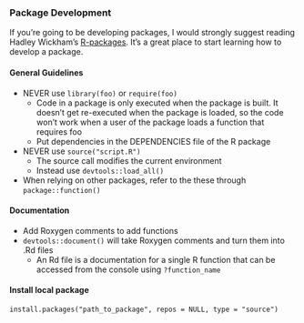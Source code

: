 ### Package Development {-}

If you're going to be developing packages, I would strongly suggest reading Hadley Wickham's [R-packages](http://r-pkgs.had.co.nz/r.html). It's a great place to start learning how to develop a package. 

#### General Guidelines {-}

* NEVER use `library(foo)` or `require(foo)`
	* Code in a package is only executed when the package is built. It doesn't get re-executed when the package is loaded, so the code won't work when a user of the package loads a function that requires foo
	* Put dependencies in the DEPENDENCIES file of the R package
* NEVER use `source("script.R")`
	* The source call modifies the current environment
	* Instead use `devtools::load_all()`
* When relying on other packages, refer to the these through `package::function()`

#### Documentation {-}

* Add Roxygen comments to add functions
* `devtools::document()` will take Roxygen comments and turn them into .Rd files
  * An Rd file is a documentation for a single R function that can be accessed from the console using `?function_name`

#### Install local package {-}

```
install.packages("path_to_package", repos = NULL, type = "source")
```
